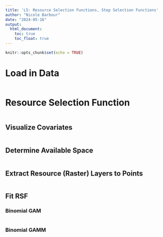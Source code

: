 ```yaml
---
title: 'L5: Resource Selection Functions, Step Selection Functions'
author: "Nicole Barbour"
date: "2024-05-16"
output:
  html_document:
    toc: true
    toc_float: true
---
```


```r
knitr::opts_chunk$set(echo = TRUE)
```

# Load in Data

```r

```


# Resource Selection Function

```r

```


## Visualize Covariates

```r

```


## Determine Available Space

```r

```


## Extract Resource (Raster) Layers to Points

```r

```


## Fit RSF 

### Binomial GAM

```r

```

### Binomial GAMM


